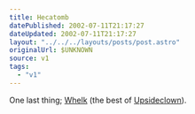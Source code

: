 ```yaml
---
title: Hecatomb
datePublished: 2002-07-11T21:17:27
dateUpdated: 2002-07-11T21:17:27
layout: "../../../layouts/posts/post.astro"
originalUrl: $UNKNOWN
source: v1
tags:
  - "v1"
---
```


One last thing; [Whelk][1] (the best of [Upsideclown][2]).

[1]: http://iam.upsideclown.com/whelk/ "Whelk: The Best of Upsideclown on real dead tree."
[2]: http://iam.upsideclown.com/ "Upsideclown"
